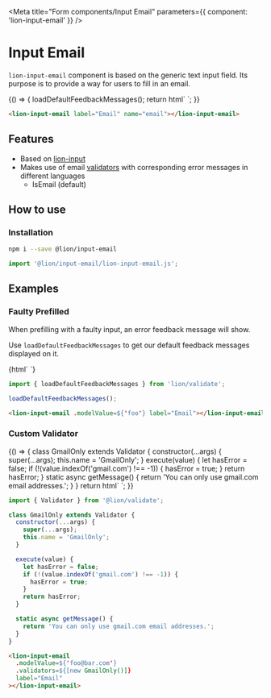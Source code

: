 

<Meta title="Form components/Input Email" parameters={{ component: 'lion-input-email' }} />

# Input Email

`lion-input-email` component is based on the generic text input field. Its purpose is to provide a way for users to fill in an email.

<Story name="Default">
  {() => {
    loadDefaultFeedbackMessages();
    return html`
      <lion-input-email label="Email" name="email"></lion-input-email>
    `;
  }}
</Story>

```html
<lion-input-email label="Email" name="email"></lion-input-email>
```

## Features

- Based on [lion-input](?path=/docs/form-components-input)
- Makes use of email [validators](?path=/docs/form-system-validate-system) with corresponding error messages in different languages
  - IsEmail (default)

## How to use

### Installation

```sh
npm i --save @lion/input-email
```

```js
import '@lion/input-email/lion-input-email.js';
```

## Examples

### Faulty Prefilled

When prefilling with a faulty input, an error feedback message will show.

Use `loadDefaultFeedbackMessages` to get our default feedback messages displayed on it.

<Story name="Faulty prefilled">
  {html`
    <lion-input-email .modelValue=${'foo'} label="Email"></lion-input-email>
  `}
</Story>

```js
import { loadDefaultFeedbackMessages } from 'lion/validate';

loadDefaultFeedbackMessages();
```

```html
<lion-input-email .modelValue=${'foo'} label="Email"></lion-input-email>
```

### Custom Validator

<Story name="Custom Validator">
  {() => {
    class GmailOnly extends Validator {
      constructor(...args) {
        super(...args);
        this.name = 'GmailOnly';
      }
      execute(value) {
        let hasError = false;
        if (!(value.indexOf('gmail.com') !== -1)) {
          hasError = true;
        }
        return hasError;
      }
      static async getMessage() {
        return 'You can only use gmail.com email addresses.';
      }
    }
    return html`
      <lion-input-email
        .modelValue=${'foo@bar.com'}
        .validators=${[new GmailOnly()]}
        label="Email"
      ></lion-input-email>
    `;
  }}
</Story>

```js
import { Validator } from '@lion/validate';

class GmailOnly extends Validator {
  constructor(...args) {
    super(...args);
    this.name = 'GmailOnly';
  }

  execute(value) {
    let hasError = false;
    if (!(value.indexOf('gmail.com') !== -1)) {
      hasError = true;
    }
    return hasError;
  }

  static async getMessage() {
    return 'You can only use gmail.com email addresses.';
  }
}
```

```html
<lion-input-email
  .modelValue=${'foo@bar.com'}
  .validators=${[new GmailOnly()]}
  label="Email"
></lion-input-email>
```
